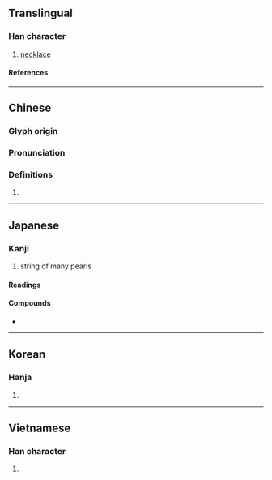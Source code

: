 {{character info/new}}
==Translingual==

===Han character===
{{Han char|rn=96|rad=玉|as=08|sn=12|four=11111|canj=MGLMY|ids=⿰𤣩非}}

# [[necklace]]

====References====
{{Han ref|kx=0735.080|dkj=21075|dj=1147.060|hdz=21121.030|uh=7432}}

----

==Chinese==
{{zh-forms}}

===Glyph origin===
{{Han etym}}

===Pronunciation===
{{zh-pron
|m=bèi
|c=bei3,pui3
|h=pfs=
|md=
|mn=pōe
|w=
|mc=y
|oc=y
|cat=n
}}

===Definitions===
{{zh-hanzi}}

# {{rfdef|lang=zh}}

----

==Japanese==

===Kanji===
{{ja-kanji|grade=|rs=玉08}}

# string of many pearls

====Readings====
{{ja-readings
|goon=ばい
|kanon=はい
|kun=つらぬ-く
}}

====Compounds====
* {{ja-r|珈琲|コーヒー}}

----

==Korean==

===Hanja===
{{ko-hanja|배}}

# {{defn|lang=ko|sort=玉08}}

----

==Vietnamese==

===Han character===
{{vi-readings|rs=玉08|reading=bội}}

# {{defn|lang=vi|sort=玉08}}